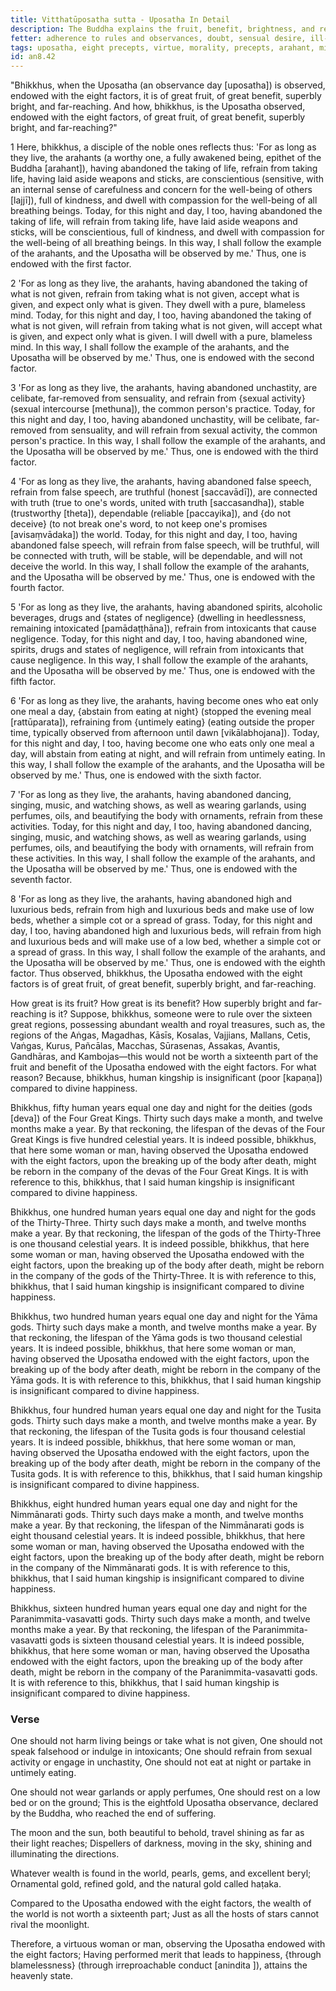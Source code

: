 ```yaml
---
title: Vitthatūposatha sutta - Uposatha In Detail
description: The Buddha explains the fruit, benefit, brightness, and reach of observing the Uposatha endowed with the eight factors in detail.
fetter: adherence to rules and observances, doubt, sensual desire, ill-will, conceit, ignorance
tags: uposatha, eight precepts, virtue, morality, precepts, arahant, mindfulness, heedfulness, diligence, negligence, death, liberation, nibbāna, four great kings, thirty-three gods, yāma gods, tusita gods, nimmānarati gods, paranimmita-vasavatti gods
id: an8.42
---
```


"Bhikkhus, when the Uposatha (an observance day [uposatha]) is observed, endowed with the eight factors, it is of great fruit, of great benefit, superbly bright, and far-reaching. And how, bhikkhus, is the Uposatha observed, endowed with the eight factors, of great fruit, of great benefit, superbly bright, and far-reaching?"

1 Here, bhikkhus, a disciple of the noble ones reflects thus: 'For as long as they live, the arahants (a worthy one, a fully awakened being, epithet of the Buddha [arahant]), having abandoned the taking of life, refrain from taking life, having laid aside weapons and sticks, are conscientious (sensitive, with an internal sense of carefulness and concern for the well-being of others [lajjī]), full of kindness, and dwell with compassion for the well-being of all breathing beings. Today, for this night and day, I too, having abandoned the taking of life, will refrain from taking life, have laid aside weapons and sticks, will be conscientious, full of kindness, and dwell with compassion for the well-being of all breathing beings. In this way, I shall follow the example of the arahants, and the Uposatha will be observed by me.' Thus, one is endowed with the first factor.

2 'For as long as they live, the arahants, having abandoned the taking of what is not given, refrain from taking what is not given, accept what is given, and expect only what is given. They dwell with a pure, blameless mind. Today, for this night and day, I too, having abandoned the taking of what is not given, will refrain from taking what is not given, will accept what is given, and expect only what is given. I will dwell with a pure, blameless mind. In this way, I shall follow the example of the arahants, and the Uposatha will be observed by me.' Thus, one is endowed with the second factor.

3 'For as long as they live, the arahants, having abandoned unchastity, are celibate, far-removed from sensuality, and refrain from \{sexual activity} (sexual intercourse [methuna]), the common person's practice. Today, for this night and day, I too, having abandoned unchastity, will be celibate, far-removed from sensuality, and will refrain from sexual activity, the common person's practice. In this way, I shall follow the example of the arahants, and the Uposatha will be observed by me.' Thus, one is endowed with the third factor.

4 'For as long as they live, the arahants, having abandoned false speech, refrain from false speech, are truthful (honest [saccavādī]), are connected with truth (true to one's words, united with truth [saccasandha]), stable (trustworthy [theta]), dependable (reliable [paccayika]), and \{do not deceive} (to not break one's word, to not keep one's promises [avisaṃvādaka]) the world. Today, for this night and day, I too, having abandoned false speech, will refrain from false speech, will be truthful, will be connected with truth, will be stable, will be dependable, and will not deceive the world. In this way, I shall follow the example of the arahants, and the Uposatha will be observed by me.' Thus, one is endowed with the fourth factor.

5 'For as long as they live, the arahants, having abandoned spirits, alcoholic beverages, drugs and \{states of negligence} (dwelling in heedlessness, remaining intoxicated [pamādaṭṭhāna]), refrain from intoxicants that cause negligence. Today, for this night and day, I too, having abandoned wine, spirits, drugs and states of negligence, will refrain from intoxicants that cause negligence. In this way, I shall follow the example of the arahants, and the Uposatha will be observed by me.' Thus, one is endowed with the fifth factor.

6 'For as long as they live, the arahants, having become ones who eat only one meal a day, \{abstain from eating at night} (stopped the evening meal [rattūparata]), refraining from \{untimely eating} (eating outside the proper time, typically observed from afternoon until dawn [vikālabhojana]). Today, for this night and day, I too, having become one who eats only one meal a day, will abstain from eating at night, and will refrain from untimely eating. In this way, I shall follow the example of the arahants, and the Uposatha will be observed by me.' Thus, one is endowed with the sixth factor.

7 'For as long as they live, the arahants, having abandoned dancing, singing, music, and watching shows, as well as wearing garlands, using perfumes, oils, and beautifying the body with ornaments, refrain from these activities. Today, for this night and day, I too, having abandoned dancing, singing, music, and watching shows, as well as wearing garlands, using perfumes, oils, and beautifying the body with ornaments, will refrain from these activities. In this way, I shall follow the example of the arahants, and the Uposatha will be observed by me.' Thus, one is endowed with the seventh factor.

8 'For as long as they live, the arahants, having abandoned high and luxurious beds, refrain from high and luxurious beds and make use of low beds, whether a simple cot or a spread of grass. Today, for this night and day, I too, having abandoned high and luxurious beds, will refrain from high and luxurious beds and will make use of a low bed, whether a simple cot or a spread of grass. In this way, I shall follow the example of the arahants, and the Uposatha will be observed by me.' Thus, one is endowed with the eighth factor. Thus observed, bhikkhus, the Uposatha endowed with the eight factors is of great fruit, of great benefit, superbly bright, and far-reaching.

How great is its fruit? How great is its benefit? How superbly bright and far-reaching is it? Suppose, bhikkhus, someone were to rule over the sixteen great regions, possessing abundant wealth and royal treasures, such as, the regions of the Aṅgas, Magadhas, Kāsīs, Kosalas, Vajjians, Mallans, Cetis, Vaṅgas, Kurus, Pañcālas, Macchas, Sūrasenas, Assakas, Avantis, Gandhāras, and Kambojas—this would not be worth a sixteenth part of the fruit and benefit of the Uposatha endowed with the eight factors. For what reason? Because, bhikkhus, human kingship is insignificant (poor [kapaṇa]) compared to divine happiness.

Bhikkhus, fifty human years equal one day and night for the deities (gods [deva]) of the Four Great Kings. Thirty such days make a month, and twelve months make a year. By that reckoning, the lifespan of the devas of the Four Great Kings is five hundred celestial years. It is indeed possible, bhikkhus, that here some woman or man, having observed the Uposatha endowed with the eight factors, upon the breaking up of the body after death, might be reborn in the company of the devas of the Four Great Kings. It is with reference to this, bhikkhus, that I said human kingship is insignificant compared to divine happiness.

Bhikkhus, one hundred human years equal one day and night for the gods of the Thirty-Three. Thirty such days make a month, and twelve months make a year. By that reckoning, the lifespan of the gods of the Thirty-Three is one thousand celestial years. It is indeed possible, bhikkhus, that here some woman or man, having observed the Uposatha endowed with the eight factors, upon the breaking up of the body after death, might be reborn in the company of the gods of the Thirty-Three. It is with reference to this, bhikkhus, that I said human kingship is insignificant compared to divine happiness.

Bhikkhus, two hundred human years equal one day and night for the Yāma gods. Thirty such days make a month, and twelve months make a year. By that reckoning, the lifespan of the Yāma gods is two thousand celestial years. It is indeed possible, bhikkhus, that here some woman or man, having observed the Uposatha endowed with the eight factors, upon the breaking up of the body after death, might be reborn in the company of the Yāma gods. It is with reference to this, bhikkhus, that I said human kingship is insignificant compared to divine happiness.

Bhikkhus, four hundred human years equal one day and night for the Tusita gods. Thirty such days make a month, and twelve months make a year. By that reckoning, the lifespan of the Tusita gods is four thousand celestial years. It is indeed possible, bhikkhus, that here some woman or man, having observed the Uposatha endowed with the eight factors, upon the breaking up of the body after death, might be reborn in the company of the Tusita gods. It is with reference to this, bhikkhus, that I said human kingship is insignificant compared to divine happiness.

Bhikkhus, eight hundred human years equal one day and night for the Nimmānarati gods. Thirty such days make a month, and twelve months make a year. By that reckoning, the lifespan of the Nimmānarati gods is eight thousand celestial years. It is indeed possible, bhikkhus, that here some woman or man, having observed the Uposatha endowed with the eight factors, upon the breaking up of the body after death, might be reborn in the company of the Nimmānarati gods. It is with reference to this, bhikkhus, that I said human kingship is insignificant compared to divine happiness.

Bhikkhus, sixteen hundred human years equal one day and night for the Paranimmita-vasavatti gods. Thirty such days make a month, and twelve months make a year. By that reckoning, the lifespan of the Paranimmita-vasavatti gods is sixteen thousand celestial years. It is indeed possible, bhikkhus, that here some woman or man, having observed the Uposatha endowed with the eight factors, upon the breaking up of the body after death, might be reborn in the company of the Paranimmita-vasavatti gods. It is with reference to this, bhikkhus, that I said human kingship is insignificant compared to divine happiness.

### Verse

One should not harm living beings or take what is not given,
One should not speak falsehood or indulge in intoxicants;
One should refrain from sexual activity or engage in unchastity,
One should not eat at night or partake in untimely eating.

One should not wear garlands or apply perfumes,
One should rest on a low bed or on the ground;
This is the eightfold Uposatha observance,
declared by the Buddha, who reached the end of suffering.

The moon and the sun, both beautiful to behold,
travel shining as far as their light reaches;
Dispellers of darkness, moving in the sky,
shining and illuminating the directions.

Whatever wealth is found in the world,
pearls, gems, and excellent beryl;
Ornamental gold, refined gold,
and the natural gold called haṭaka.

Compared to the Uposatha endowed with the eight factors,
the wealth of the world is not worth a sixteenth part;
Just as all the hosts of stars cannot rival the moonlight.

Therefore, a virtuous woman or man,
observing the Uposatha endowed with the eight factors;
Having performed merit that leads to happiness,
\{through blamelessness} (through irreproachable conduct [anindita
]), attains the heavenly state.